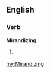 ==English==

===Verb===
'''Mirandizing'''

# {{present participle of|[[Mirandize]]}}

[[my:Mirandizing]]